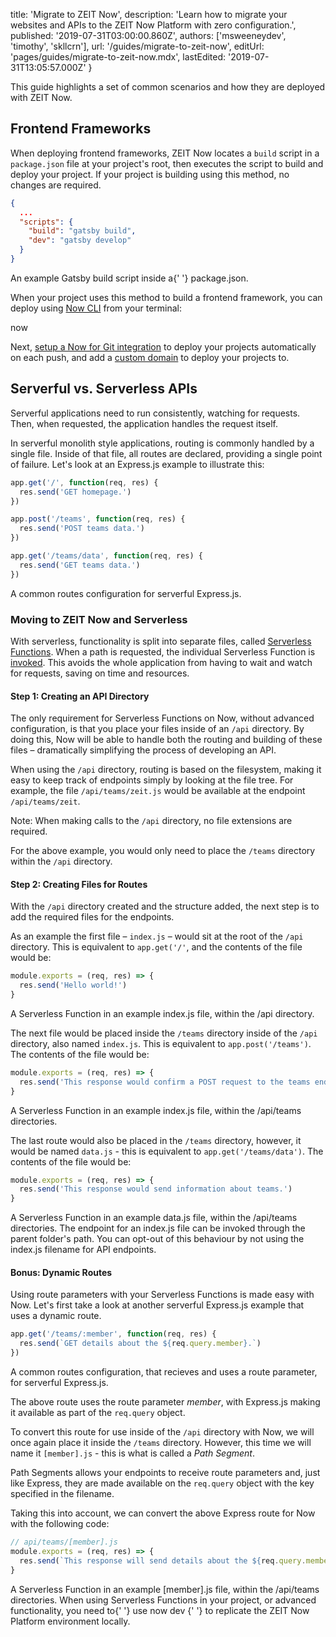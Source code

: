
  title: 'Migrate to ZEIT Now',
  description:
    'Learn how to migrate your websites and APIs to the ZEIT Now Platform with zero configuration.',
  published: '2019-07-31T03:00:00.860Z',
  authors: ['msweeneydev', 'timothy', 'skllcrn'],
  url: '/guides/migrate-to-zeit-now',
  editUrl: 'pages/guides/migrate-to-zeit-now.mdx',
  lastEdited: '2019-07-31T13:05:57.000Z'
}

This guide highlights a set of common scenarios and how they are deployed with ZEIT Now.

## Frontend Frameworks

When deploying frontend frameworks, ZEIT Now locates a `build` script in a `package.json` file at your project's root, then executes the script to build and deploy your project. If your project is building using this method, no changes are required.

```json
{
  ...
  "scripts": {
    "build": "gatsby build",
    "dev": "gatsby develop"
  }
}
```

<Caption>
  An example Gatsby <InlineCode>build</InlineCode> script inside a{' '}
  <InlineCode>package.json</InlineCode>.
</Caption>

When your project uses this method to build a frontend framework, you can deploy using [Now CLI](/download) from your terminal:

<TerminalInput>now</TerminalInput>

Next, [setup a Now for Git integration](/docs/v2/git-integration) to deploy your projects automatically on each push, and add a [custom domain](/docs/v2/custom-domains) to deploy your projects to.

## Serverful vs. Serverless APIs

Serverful applications need to run consistently, watching for requests. Then, when requested, the application handles the request itself.

In serverful monolith style applications, routing is commonly handled by a single file. Inside of that file, all routes are declared, providing a single point of failure. Let's look at an Express.js example to illustrate this:

```js
app.get('/', function(req, res) {
  res.send('GET homepage.')
})

app.post('/teams', function(req, res) {
  res.send('POST teams data.')
})

app.get('/teams/data', function(req, res) {
  res.send('GET teams data.')
})
```

<Caption>A common routes configuration for serverful Express.js.</Caption>

### Moving to ZEIT Now and Serverless

With serverless, functionality is split into separate files, called [Serverless Functions](/docs/v2/serverless-functions/introduction). When a path is requested, the individual Serverless Function is [invoked](/docs/v2/advanced/concepts/lambdas). This avoids the whole application from having to wait and watch for requests, saving on time and resources.

#### Step 1: Creating an API Directory

The only requirement for Serverless Functions on Now, without advanced configuration, is that you place your files inside of an `/api` directory. By doing this, Now will be able to handle both the routing and building of these files – dramatically simplifying the process of developing an API.

When using the `/api` directory, routing is based on the filesystem, making it easy to keep track of endpoints simply by looking at the file tree. For example, the file `/api/teams/zeit.js` would be available at the endpoint `/api/teams/zeit`.

Note: When making calls to the `/api` directory, no file extensions are required.

For the above example, you would only need to place the `/teams` directory within the `/api` directory.

#### Step 2: Creating Files for Routes

With the `/api` directory created and the structure added, the next step is to add the required files for the endpoints.

As an example the first file – `index.js` – would sit at the root of the `/api` directory. This is equivalent to `app.get('/'`, and the contents of the file would be:

```js
module.exports = (req, res) => {
  res.send('Hello world!')
}
```

<Caption>
  A Serverless Function in an example <InlineCode>index.js</InlineCode> file,
  within the <InlineCode>/api</InlineCode> directory.
</Caption>

The next file would be placed inside the `/teams` directory inside of the `/api` directory, also named `index.js`. This is equivalent to `app.post('/teams')`. The contents of the file would be:

```js
module.exports = (req, res) => {
  res.send('This response would confirm a POST request to the teams endpoint.')
}
```

<Caption>
  A Serverless Function in an example <InlineCode>index.js</InlineCode> file,
  within the <InlineCode>/api/teams</InlineCode> directories.
</Caption>

The last route would also be placed in the `/teams` directory, however, it would be named `data.js` - this is equivalent to `app.get('/teams/data')`. The contents of the file would be:

```js
module.exports = (req, res) => {
  res.send('This response would send information about teams.')
}
```

<Caption>
  A Serverless Function in an example <InlineCode>data.js</InlineCode> file,
  within the <InlineCode>/api/teams</InlineCode> directories.
</Caption>

<Note>
  The endpoint for an <InlineCode>index.js</InlineCode> file can be invoked
  through the parent folder's path. You can opt-out of this behaviour by not
  using the <InlineCode>index.js</InlineCode> filename for API endpoints.
</Note>

#### Bonus: Dynamic Routes

Using route parameters with your Serverless Functions is made easy with Now. Let's first take a look at another serverful Express.js example that uses a dynamic route.

```js
app.get('/teams/:member', function(req, res) {
  res.send(`GET details about the ${req.query.member}.`)
})
```

<Caption>
  A common routes configuration, that recieves and uses a route parameter, for
  serverful Express.js.
</Caption>

The above route uses the route parameter _member_, with Express.js making it available as part of the `req.query` object.

To convert this route for use inside of the `/api` directory with Now, we will once again place it inside the `/teams` directory. However, this time we will name it `[member].js` - this is what is called a _Path Segment_.

Path Segments allows your endpoints to receive route parameters and, just like Express, they are made available on the `req.query` object with the key specified in the filename.

Taking this into account, we can convert the above Express route for Now with the following code:

```js
// api/teams/[member].js
module.exports = (req, res) => {
  res.send(`This response will send details about the ${req.query.member}.`)
}
```

<Caption>
  A Serverless Function in an example <InlineCode>[member].js</InlineCode> file,
  within the <InlineCode>/api/teams</InlineCode> directories.
</Caption>

<Note>
  When using Serverless Functions in your project, or advanced functionality,
  you need to{' '}
  <GenericLink href="/docs/v2/serverless-functions/introduction#local-development">
    use <InlineCode>now dev</InlineCode>
  </GenericLink>{' '}
  to replicate the ZEIT Now Platform environment locally.
</Note>

